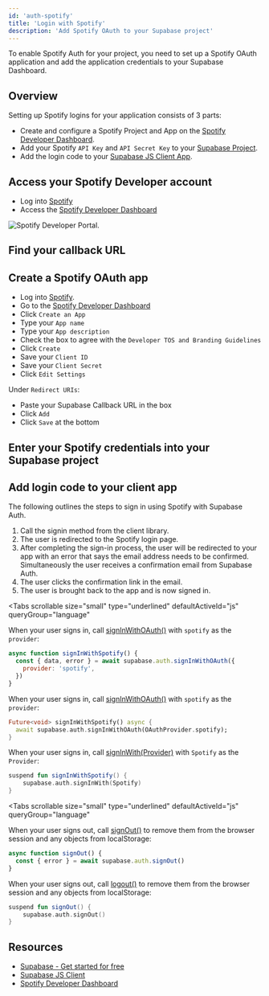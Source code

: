 ```yaml
---
id: 'auth-spotify'
title: 'Login with Spotify'
description: 'Add Spotify OAuth to your Supabase project'
---
```


To enable Spotify Auth for your project, you need to set up a Spotify OAuth application and add the application credentials to your Supabase Dashboard.

## Overview

Setting up Spotify logins for your application consists of 3 parts:

- Create and configure a Spotify Project and App on the [Spotify Developer Dashboard](https://developer.spotify.com/dashboard/).
- Add your Spotify `API Key` and `API Secret Key` to your [Supabase Project](https://supabase.com/dashboard).
- Add the login code to your [Supabase JS Client App](https://github.com/supabase/supabase-js).

## Access your Spotify Developer account

- Log into [Spotify](https://spotify.com)
- Access the [Spotify Developer Dashboard](https://developer.spotify.com/dashboard)

![Spotify Developer Portal.](/docs/img/guides/auth-spotify/spotify-portal.png)

## Find your callback URL

<SocialProviderSetup provider="Spotify" />

## Create a Spotify OAuth app

- Log into [Spotify](https://spotify.com).
- Go to the [Spotify Developer Dashboard](https://developer.spotify.com/dashboard)
- Click `Create an App`
- Type your `App name`
- Type your `App description`
- Check the box to agree with the `Developer TOS and Branding Guidelines`
- Click `Create`
- Save your `Client ID`
- Save your `Client Secret`
- Click `Edit Settings`

Under `Redirect URIs`:

- Paste your Supabase Callback URL in the box
- Click `Add`
- Click `Save` at the bottom

## Enter your Spotify credentials into your Supabase project

<SocialProviderSettingsSupabase provider="Spotify" />

## Add login code to your client app

The following outlines the steps to sign in using Spotify with Supabase Auth.

1. Call the signin method from the client library.
1. The user is redirected to the Spotify login page.
1. After completing the sign-in process, the user will be redirected to your app with an error that says the email address needs to be confirmed. Simultaneously the user receives a confirmation email from Supabase Auth.
1. The user clicks the confirmation link in the email.
1. The user is brought back to the app and is now signed in.

<Tabs
  scrollable
  size="small"
  type="underlined"
  defaultActiveId="js"
  queryGroup="language"
>
<TabPanel id="js" label="JavaScript">

When your user signs in, call [signInWithOAuth()](/docs/reference/javascript/auth-signinwithoauth) with `spotify` as the `provider`:

```js
async function signInWithSpotify() {
  const { data, error } = await supabase.auth.signInWithOAuth({
    provider: 'spotify',
  })
}
```

</TabPanel>
<TabPanel id="flutter" label="Flutter">

When your user signs in, call [signInWithOAuth()](/docs/reference/dart/auth-signinwithoauth) with `spotify` as the `provider`:

```dart
Future<void> signInWithSpotify() async {
  await supabase.auth.signInWithOAuth(OAuthProvider.spotify);
}
```

</TabPanel>
<TabPanel id="kotlin" label="Kotlin">

When your user signs in, call [signInWith(Provider)](/docs/reference/kotlin/auth-signinwithoauth) with `Spotify` as the `Provider`:

```kotlin
suspend fun signInWithSpotify() {
	supabase.auth.signInWith(Spotify)
}
```

</TabPanel>
</Tabs>

<OAuthPkceFlow />

<Tabs
  scrollable
  size="small"
  type="underlined"
  defaultActiveId="js"
  queryGroup="language"
>
<TabPanel id="js" label="JavaScript">

When your user signs out, call [signOut()](/docs/reference/javascript/auth-signout) to remove them from the browser session and any objects from localStorage:

```js
async function signOut() {
  const { error } = await supabase.auth.signOut()
}
```

</TabPanel>
<TabPanel id="kotlin" label="Kotlin">

When your user signs out, call [logout()](/docs/reference/kotlin/auth-signout) to remove them from the browser session and any objects from localStorage:

```kotlin
suspend fun signOut() {
	supabase.auth.signOut()
}
```

</TabPanel>
</Tabs>

## Resources

- [Supabase - Get started for free](https://supabase.com)
- [Supabase JS Client](https://github.com/supabase/supabase-js)
- [Spotify Developer Dashboard](https://developer.spotify.com/dashboard/)
